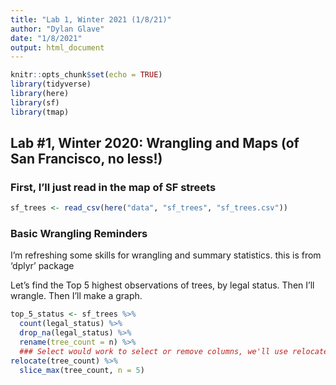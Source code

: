 ```yaml
---
title: "Lab 1, Winter 2021 (1/8/21)"
author: "Dylan Glave"
date: "1/8/2021"
output: html_document
---
```


```r
knitr::opts_chunk$set(echo = TRUE)
library(tidyverse)
library(here)
library(sf)
library(tmap)
```




## Lab #1, Winter 2020: Wrangling and Maps (of San Francisco, no less!)


### First, I'll just read in the map of SF streets
```r
sf_trees <- read_csv(here("data", "sf_trees", "sf_trees.csv"))
```

### Basic Wrangling Reminders
I'm refreshing some skills for wrangling and summary statistics. this is from 'dplyr' package

Let's find the Top 5 highest observations of trees, by legal status. Then I'll wrangle. Then I'll make a graph. 
```r
top_5_status <- sf_trees %>% 
  count(legal_status) %>% 
  drop_na(legal_status) %>% 
  rename(tree_count = n) %>% 
  ### Select would work to select or remove columns, we'll use relocate! Relocate can move around any columns or variables. We put jsut 1 variable name, which moved that variable to the "front" (the left)
relocate(tree_count) %>% 
  slice_max(tree_count, n = 5) 
```




